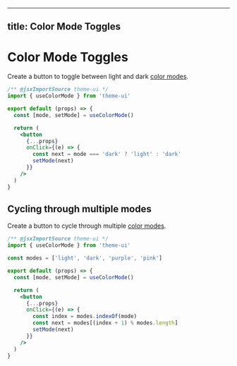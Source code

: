 
---
title: Color Mode Toggles
---

# Color Mode Toggles

Create a button to toggle between light and dark [color modes](/color-modes).

```jsx
/** @jsxImportSource theme-ui */
import { useColorMode } from 'theme-ui'

export default (props) => {
  const [mode, setMode] = useColorMode()

  return (
    <button
      {...props}
      onClick={(e) => {
        const next = mode === 'dark' ? 'light' : 'dark'
        setMode(next)
      }}
    />
  )
}
```

## Cycling through multiple modes

Create a button to cycle through multiple [color modes](/color-modes).

```jsx
/** @jsxImportSource theme-ui */
import { useColorMode } from 'theme-ui'

const modes = ['light', 'dark', 'purple', 'pink']

export default (props) => {
  const [mode, setMode] = useColorMode()

  return (
    <button
      {...props}
      onClick={(e) => {
        const index = modes.indexOf(mode)
        const next = modes[(index + 1) % modes.length]
        setMode(next)
      }}
    />
  )
}
```